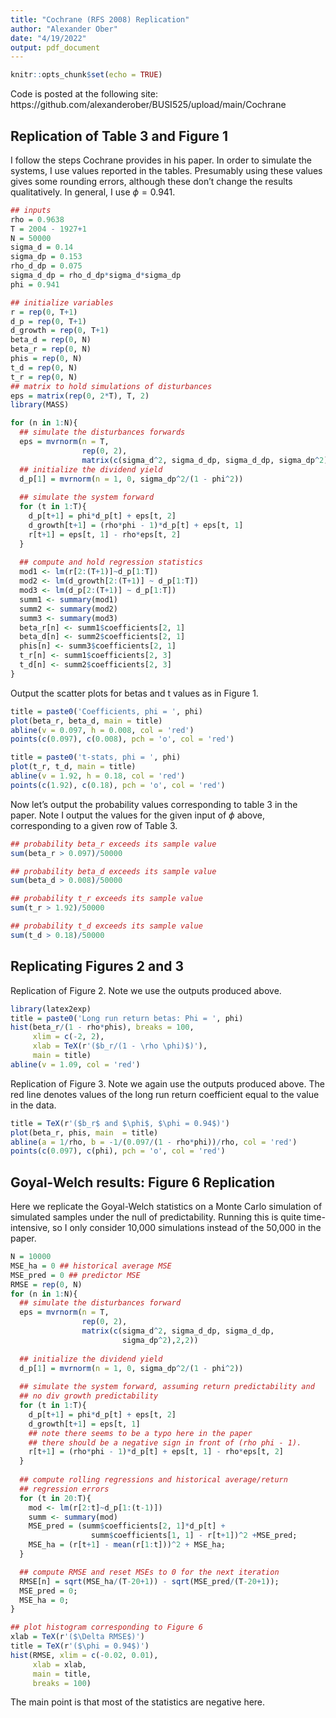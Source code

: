 ---
title: "Cochrane (RFS 2008) Replication"
author: "Alexander Ober"
date: "4/19/2022"
output: pdf_document
---

```{r setup, include=FALSE}
knitr::opts_chunk$set(echo = TRUE)
```

Code is posted at the following site: https://github.com/alexanderober/BUSI525/upload/main/Cochrane

## Replication of Table 3 and Figure 1

I follow the steps Cochrane provides in his paper. In order to simulate the systems, I use values reported in the tables. Presumably using these values gives some rounding errors, although these don't change the results qualitatively. In general, I use $\phi = 0.941.$
```{r}
## inputs
rho = 0.9638
T = 2004 - 1927+1
N = 50000
sigma_d = 0.14
sigma_dp = 0.153
rho_d_dp = 0.075
sigma_d_dp = rho_d_dp*sigma_d*sigma_dp
phi = 0.941

## initialize variables
r = rep(0, T+1)
d_p = rep(0, T+1)
d_growth = rep(0, T+1)
beta_d = rep(0, N) 
beta_r = rep(0, N)
phis = rep(0, N)
t_d = rep(0, N)
t_r = rep(0, N)
## matrix to hold simulations of disturbances
eps = matrix(rep(0, 2*T), T, 2)
library(MASS)

for (n in 1:N){
  ## simulate the disturbances forwards
  eps = mvrnorm(n = T, 
                rep(0, 2), 
                matrix(c(sigma_d^2, sigma_d_dp, sigma_d_dp, sigma_dp^2),2,2))
  ## initialize the dividend yield
  d_p[1] = mvrnorm(n = 1, 0, sigma_dp^2/(1 - phi^2))
  
  ## simulate the system forward
  for (t in 1:T){
    d_p[t+1] = phi*d_p[t] + eps[t, 2]
    d_growth[t+1] = (rho*phi - 1)*d_p[t] + eps[t, 1]
    r[t+1] = eps[t, 1] - rho*eps[t, 2]
  }
  
  ## compute and hold regression statistics
  mod1 <- lm(r[2:(T+1)]~d_p[1:T])
  mod2 <- lm(d_growth[2:(T+1)] ~ d_p[1:T])
  mod3 <- lm(d_p[2:(T+1)] ~ d_p[1:T])
  summ1 <- summary(mod1)
  summ2 <- summary(mod2)
  summ3 <- summary(mod3)
  beta_r[n] <- summ1$coefficients[2, 1]
  beta_d[n] <- summ2$coefficients[2, 1]
  phis[n] <- summ3$coefficients[2, 1]
  t_r[n] <- summ1$coefficients[2, 3]
  t_d[n] <- summ2$coefficients[2, 3]
}
```

Output the scatter plots for betas and t values as in Figure 1. 
```{r}
title = paste0('Coefficients, phi = ', phi)
plot(beta_r, beta_d, main = title)
abline(v = 0.097, h = 0.008, col = 'red')
points(c(0.097), c(0.008), pch = 'o', col = 'red')

title = paste0('t-stats, phi = ', phi)
plot(t_r, t_d, main = title)
abline(v = 1.92, h = 0.18, col = 'red')
points(c(1.92), c(0.18), pch = 'o', col = 'red')
```

Now let's output the probability values corresponding to table 3 in the paper. Note I output the values for the given input of $\phi$ above, corresponding to a given row of Table 3.
```{r}
## probability beta_r exceeds its sample value
sum(beta_r > 0.097)/50000 

## probability beta_d exceeds its sample value
sum(beta_d > 0.008)/50000

## probability t_r exceeds its sample value
sum(t_r > 1.92)/50000

## probability t_d exceeds its sample value
sum(t_d > 0.18)/50000
```


## Replicating Figures 2 and 3

Replication of Figure 2. Note we use the outputs produced above. 
```{r}
library(latex2exp)
title = paste0('Long run return betas: Phi = ', phi)
hist(beta_r/(1 - rho*phis), breaks = 100, 
     xlim = c(-2, 2), 
     xlab = TeX(r'($b_r/(1 - \rho \phi)$)'), 
     main = title)
abline(v = 1.09, col = 'red')
```

Replication of Figure 3. Note we again use the outputs produced above. The red line denotes values of the long run return coefficient equal to the value in the data.
```{r}
title = TeX(r'($b_r$ and $\phi$, $\phi = 0.94$)')
plot(beta_r, phis, main  = title)
abline(a = 1/rho, b = -1/(0.097/(1 - rho*phi))/rho, col = 'red')
points(c(0.097), c(phi), pch = 'o', col = 'red')
```


## Goyal-Welch results: Figure 6 Replication

Here we replicate the Goyal-Welch statistics on a Monte Carlo simulation of simulated samples under the null of predictability. Running this is quite time-intensive, so I only consider 10,000 simulations instead of the 50,000 in the paper. 
```{r}
N = 10000
MSE_ha = 0 ## historical average MSE
MSE_pred = 0 ## predictor MSE
RMSE = rep(0, N)
for (n in 1:N){
  ## simulate the disturbances forward
  eps = mvrnorm(n = T, 
                rep(0, 2), 
                matrix(c(sigma_d^2, sigma_d_dp, sigma_d_dp,
                         sigma_dp^2),2,2))
  
  ## initialize the dividend yield
  d_p[1] = mvrnorm(n = 1, 0, sigma_dp^2/(1 - phi^2))
  
  ## simulate the system forward, assuming return predictability and 
  ## no div growth predictability
  for (t in 1:T){
    d_p[t+1] = phi*d_p[t] + eps[t, 2]
    d_growth[t+1] = eps[t, 1]
    ## note there seems to be a typo here in the paper 
    ## there should be a negative sign in front of (rho phi - 1). 
    r[t+1] = (rho*phi - 1)*d_p[t] + eps[t, 1] - rho*eps[t, 2] 
  }
  
  ## compute rolling regressions and historical average/return       
  ## regression errors
  for (t in 20:T){
    mod <- lm(r[2:t]~d_p[1:(t-1)])
    summ <- summary(mod)
    MSE_pred = (summ$coefficients[2, 1]*d_p[t] + 
                  summ$coefficients[1, 1] - r[t+1])^2 +MSE_pred;
    MSE_ha = (r[t+1] - mean(r[1:t]))^2 + MSE_ha;
  }

  ## compute RMSE and reset MSEs to 0 for the next iteration
  RMSE[n] = sqrt(MSE_ha/(T-20+1)) - sqrt(MSE_pred/(T-20+1));
  MSE_pred = 0;
  MSE_ha = 0;
}

## plot histogram corresponding to Figure 6
xlab = TeX(r'($\Delta RMSE$)')
title = TeX(r'($\phi = 0.94$)')
hist(RMSE, xlim = c(-0.02, 0.01), 
     xlab = xlab,
     main = title,
     breaks = 100)
```
The main point is that most of the statistics are negative here.